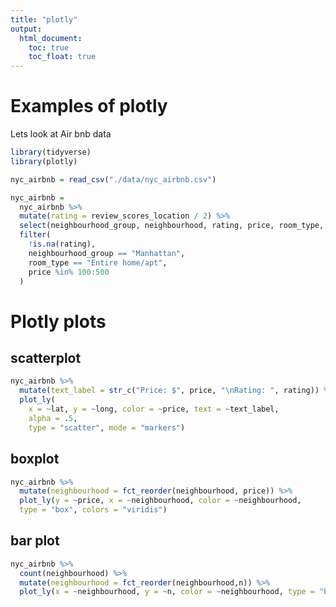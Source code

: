 ```yaml
---
title: "plotly"
output: 
  html_document:
    toc: true
    toc_float: true
---
```


# Examples of plotly

Lets look at Air bnb data

```r
library(tidyverse)
library(plotly)
```

```r
nyc_airbnb = read_csv("./data/nyc_airbnb.csv")
```

```r
nyc_airbnb = 
  nyc_airbnb %>% 
  mutate(rating = review_scores_location / 2) %>% 
  select(neighbourhood_group, neighbourhood, rating, price, room_type, lat, long) %>% 
  filter(
    !is.na(rating),
    neighbourhood_group == "Manhattan",
    room_type == "Entire home/apt",
    price %in% 100:500
  )
```

# Plotly plots

## scatterplot

```r
nyc_airbnb %>%
  mutate(text_label = str_c("Price: $", price, "\nRating: ", rating)) %>% 
  plot_ly(
    x = ~lat, y = ~long, color = ~price, text = ~text_label, 
    alpha = .5,
    type = "scatter", mode = "markers")
```

## boxplot

```r
nyc_airbnb %>% 
  mutate(neighbourhood = fct_reorder(neighbourhood, price)) %>% 
  plot_ly(y = ~price, x = ~neighbourhood, color = ~neighbourhood,
  type = "box", colors = "viridis")
```

## bar plot


```r
nyc_airbnb %>% 
  count(neighbourhood) %>%
  mutate(neighbourhood = fct_reorder(neighbourhood,n)) %>% 
  plot_ly(x = ~neighbourhood, y = ~n, color = ~neighbourhood, type = "bar", colors = "viridis")
```

